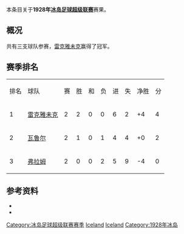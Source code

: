 本条目关于'''1928年[[冰岛足球超级联赛|冰岛足球超级联赛]]'''赛果。

==概况==
共有三支球队参赛，[[雷克雅未克足球俱乐部|雷克雅未克]]赢得了冠军。

==赛季排名==
{| class="wikitable" style="text-align: center;"
|排名||球队||赛||胜||和||负||进||失||净胜||分
|-
|1||[[雷克雅未克足球俱乐部|雷克雅未克]]||2||2||0||0||6||2||+4||4
|-
|2||[[瓦鲁尔足球俱乐部|瓦鲁尔]]||2||1||0||1||4||4||+0||2
|-
|3||[[弗拉姆足球俱乐部|弗拉姆]]||2||0||0||2||5||9||-4||0
|}

==参考资料==
* {{cite web |title=Iceland Final League Tables 1912-1998 |url=http://www.rsssf.com/tablesi/ijshist.html |publisher=[[RSSSF|RSSSF]] |accessdate=2018-06-18 |archive-date=2019-12-25 |archive-url=https://web.archive.org/web/20191225230011/http://rsssf.com/tablesi/ijshist.html |dead-url=no }}
* {{cite web |title=Iceland - Topscorers |url=http://www.rsssf.com/tablesi/ijstops.html |website=www.rsssf.com |publisher=[[RSSSF|RSSSF]] |accessdate=2018-06-18 |archive-date=2019-04-07 |archive-url=https://web.archive.org/web/20190407162501/http://www.rsssf.com/tablesi/ijstops.html |dead-url=no }}

{{冰岛足球超级联赛赛季}}
{{1927–28 in European football (UEFA)}}
{{1928–29 in European football (UEFA)}}


[[Category:冰岛足球超级联赛赛季|Category:冰岛足球超级联赛赛季]]
[[Category:1928年至1929年本土足球联赛|Iceland]] 
[[Category:1927年至1928年本土足球联赛|Iceland]] 
[[Category:1928年冰岛|Category:1928年冰岛]]